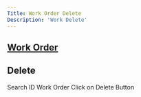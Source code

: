 ```yaml
---
Title: Work Order Delete
Description: 'Work Delete'
---
```

 ## <a href="Work Order.mdx"> Work Order</a> 

## Delete
 Search ID Work Order
 Click on Delete Button